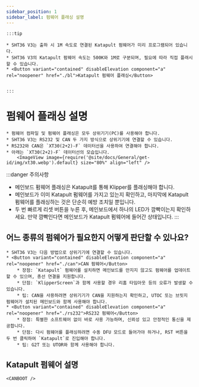 ```yaml
---
sidebar_position: 1
sidebar_label: 펌웨어 플래싱 설명
---
```





    :::tip

    * SHT36 V3는 출하 시 1M 속도로 연결된 Katapult 펌웨어가 미리 프로그램되어 있습니다.
    * SHT36 V3의 Katapult 펌웨어 속도는 500K와 1M로 구분되며, 필요에 따라 직접 플래시할 수 있습니다.
    * <Button variant="contained" disableElevation component="a" rel="noopener" href="./bl">Katapult 펌웨어 플래싱</Button>


    :::

# 펌웨어 플래싱 설명
    
    * 펌웨어 컴파일 및 펌웨어 플래싱은 모두 상위기기(PC)를 사용해야 합니다.
    * SHT36 V3는 RS232 및 CAN 두 가지 방식으로 상위기기에 연결할 수 있습니다.
    * RS232와 CAN은 `XT30(2+2)-F` 데이터선을 사용하여 연결해야 합니다.
    * 아래는 `XT30(2+2)-F` 데이터선의 모습입니다.
        <ImageView image={require('@site/docs/General/get-id/img/xt30.webp').default} size="80%" align="left" />

:::danger 주의사항
* 메인보드 펌웨어 플래싱은 Katapult를 통해 Klipper를 플래싱해야 합니다.
* 메인보드가 이미 Katapult 펌웨어를 가지고 있는지 확인하고, 마지막에 Katapult 펌웨어를 플래싱하는 것은 단순히 예방 조치일 뿐입니다.
* 두 번 빠르게 리셋 버튼을 누른 후, 메인보드에서 하나의 LED가 깜빡이는지 확인하세요. 만약 깜빡인다면 메인보드가 Katapult 펌웨어에 들어간 상태입니다.
:::

## 어느 종류의 펌웨어가 필요한지 어떻게 판단할 수 있나요?

    * SHT36 V3는 다음 방법으로 상위기기에 연결할 수 있습니다.
    * <Button variant="contained" disableElevation component="a" rel="noopener" href="./can">CAN 펌웨어</Button>
        * 장점: `Katapult` 펌웨어를 설치하면 메인보드를 만지지 않고도 펌웨어를 업데이트할 수 있으며, 총선 연결을 지원합니다.
        * 단점: `KlipperScreen`과 함께 사용할 경우 리홈 타임아웃 등의 오류가 발생할 수 있습니다.
        * 팁: CAN을 사용하려면 상위기기가 CAN을 지원하는지 확인하고, UTOC 또는 브릿지 펌웨어가 설치된 메인보드와 함께 사용해야 합니다.
    * <Button variant="contained" disableElevation component="a" rel="noopener" href="./rs232">RS232 펌웨어</Button>
        * 장점: 특별한 소프트웨어 없이 바로 사용 가능하며, 신뢰성 있고 안정적인 통신을 제공합니다.
        * 단점: 다시 펌웨어를 플래싱하려면 수동 DFU 모드로 들어가야 하거나, RST 버튼을 두 번 클릭하여 `Katapult`로 진입해야 합니다.
        * 팁: G2T 또는 UTOR와 함께 사용해야 합니다.

## Katapult 펌웨어 설명

    <CANBOOT />
